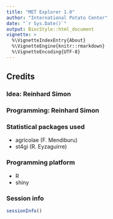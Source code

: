 ```yaml
---
title: "MET Explorer 1.0"
author: "International Potato Center"
date: "`r Sys.Date()`"
output: BiocStyle::html_document
vignette: >
  %\VignetteIndexEntry{About}
  %\VignetteEngine{knitr::rmarkdown}
  %\VignetteEncoding{UTF-8}
---
```


## Credits

### Idea: Reinhard Simon

### Programming: Reinhard Simon

### Statistical packages used

- agricolae (F. Mendiburu)
- st4gi (R. Eyzaguirre)

### Programming platform
- R
- shiny

### Session info

```r
sessionInfo()
```

